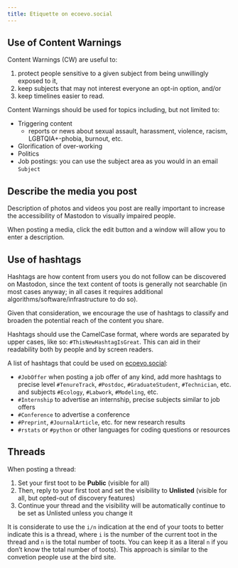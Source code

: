 ```yaml
---
title: Etiquette on ecoevo.social
---
```


## Use of Content Warnings

Content Warnings (CW) are useful to:

1) protect people sensitive to a given subject from being unwillingly exposed to it,
2) keep subjects that may not interest everyone an opt-in option, and/or 
3) keep timelines easier to read.

Content Warnings should be used for topics including, but not limited to:

* Triggering content
	* reports or news about sexual assault, harassment, violence, racism, LGBTQIA+-phobia, burnout, etc.
* Glorification of over-working
* Politics
* Job postings: you can use the subject area as you would in an email `Subject`

## Describe the media you post

Description of photos and videos you post are really important
to increase the accessibility of Mastodon to visually impaired people.

When posting a media, click the edit button and
a window will allow you to enter a description.

## Use of hashtags

Hashtags are how content from users you do not follow can be discovered on Mastodon, since the text content of toots
is generally not searchable (in most cases anyway; in all cases it requires additional algorithms/software/infrastructure to do so).

Given that consideration, we encourage the use of hashtags to classify and broaden the potential reach of the content you share.

Hashtags should use the CamelCase format, where words are separated by upper cases, like so: `#ThisNewHashtagIsGreat`.
This can aid in their readability both by people and by screen readers.

A list of hashtags that could be used on [ecoevo.social](https://ecoevo.social):

* `#JobOffer` when posting a job offer of any kind, add more hashtags to precise level
	`#TenureTrack`, `#Postdoc`, `#GraduateStudent`, `#Technician`, etc. and 
	subjects `#Ecology`, `#Labwork`, `#Modeling`, etc.
* `#Internship` to advertise an internship, precise subjects similar to job offers
* `#Conference` to advertise a conference
* `#Preprint`, `#JournalArticle`, etc. for new research results
* `#rstats` or `#python` or other languages for coding questions or resources

## Threads

When posting a thread:

1. Set your first toot to be **Public** (visible for all)
2. Then, reply to your first toot and set the visibility to **Unlisted** (visible for all, but opted-out of discovery features)
3. Continue your thread and the visibility will be automatically continue to be set as Unlisted unless you change it

It is considerate to use the `i/n` indication at the end of your toots to better indicate this is a thread,
where `i` is the number of the current toot in the thread and `n` is the total number of toots. You can keep it as a
literal `n` if you don't know the total number of toots). This approach is similar to the convetion people use at the bird site.